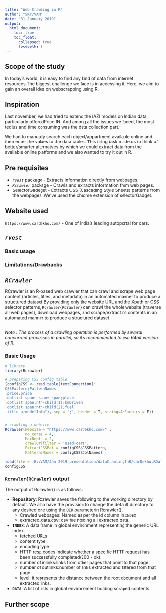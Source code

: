```yaml
---
title: "Web Crawling in R"
author: "SKY/VAM"
date: "31 January 2019"
output:
  html_document:
    toc: true
    toc_float:
      collapsed: true
      tocdepth: 3
---
```


## Scope of the study
In today's world, it is easy to find any kind of data from internet resources.The biggest challenge we face is in accessing it. Here, we aim to gain an overall idea on webscrapping using R.

## Inspiration
Last november, we had tried to extend the IAZI models on Indian data, particularly offeredPrice.IN. And among all the issues we faced, the most tedius and time consuming was the data collection part. 

We had to manually search each object/appartment available online and then enter the values to the data tables. This tiring task made us to think of better/smarter alternatves by which we could extract data from the available online platforms and we also wanted to try it out in R.

## Pre requisites
* *`rvest`* package - Extracts information directly from webpages.
* *`Rcrawler`* package - Crawls and extracts information from web pages.
* SelectorGadeget - Extracts CSS (Cascading Style Sheets) patterns from the  webpages. We've used the chrome extension of selectorGadget.

## Website used
`https://www.cardekho.com/` 
  - One of India's leading autoportal for cars.
  
## *`rvest`* 

### Basic usage

### Limitations/Drawbacks
  
## *`RCrawler`*
RCrawler is an R-based web crawler that can crawl and scrape web page content (articles, titles, and metadata) in an automated manner to produce a structured dataset.By providing only the website URL and the Xpath or CSS selector patterns, `Rcrawler{RCrawler}` can crawl the whole website (traverse all web pages), download webpages, and scrape/extract its contents in an automated manner to produce a structured dataset.

<br> _Note : The process of a crawling operation is performed by several concurrent processes in parallel, so it's recommended to use 64bit version of R._

### Basic Usage
```r
# library
library(Rcrawler)

# preparing CSS config table
(configCSS <- read.table(textConnection("
CSSPattern;PatternNames
.price;price
.dotlist span~ span+ span;place
.dotlist span:nth-child(1);kmDriven
.dotlist span:nth-child(2);fuel
.title a;modelInfo"), sep = ';', header = T, stringsAsFactors = F))


# crawling a website
Rcrawler(Website = "https://www.cardekho.com/" , 
         no_cores = 4, 
         MaxDepth = 2, 
         crawlUrlfilter = 'used-cars',
         ExtractCSSPat = configCSS$CSSPattern,
         PatternsNames = configCSS$ColNames)
```

```r
load(file = 'E:/VAM/Jan 2019 presentation/dataCrawlingInR/carDekho.RData')
configCSS
```
### `Rcrawler{RCrawler}` output
The output of Rcrawler() is as follows:

* **Repository**: Rcrawler saves the following to the working directory by default. We also have the provision to change the default directory to any desired one using the `DIR` parameterin Rcrawler().
   - Crawled webpages: Named as per the id column in `INDEX`
   - extracted_data.csv: csv file holding all extracted data.

* **`INDEX`**: A data frame in global environment representing the generic URL index.
    - fetched URLs
    - content type
    - encoding type
    - HTTP resp:codes indicate whether a specific HTTP request has been successfully completed(200 - ok).
    - number of inlinks:links from other pages that point to that page.
    - number of outlinks:number of links extracted and filtered from that page. 
    - level: it represents the distance between the root document and all extracted links.

* **`DATA`**: A list of lists in global environement holding scraped contents.

## Further scope








 
